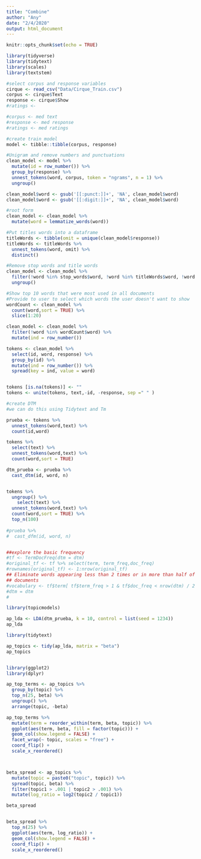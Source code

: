 ```yaml
---
title: "Combine"
author: "Any"
date: "2/4/2020"
output: html_document
---
```


```r
knitr::opts_chunk$set(echo = TRUE)
```

```r
library(tidyverse)
library(tidytext)
library(scales)
library(textstem)

#select corpus and response variables
cirque <- read_csv("Data/Cirque_Train.csv")
corpus <- cirque$Text
response <- cirque$Show
#ratings <- 

#corpus <- med text
#response <- med response
#ratings <- med ratings

#create train model
model <- tibble::tibble(corpus, response)
```

```r
#Unigram and remove numbers and punctuations
clean_model <- model %>%
  mutate(id = row_number()) %>%
  group_by(response) %>%
  unnest_tokens(word, corpus, token = "ngrams", n = 1) %>%
  ungroup()

clean_model$word <- gsub('[[:punct:]]+', 'NA', clean_model$word)
clean_model$word <- gsub('[[:digit:]]+', 'NA', clean_model$word)

#root form
clean_model <- clean_model %>%
  mutate(word = lemmatize_words(word))

#Put titles words into a dataframe
titleWords <- tibble(omit = unique(clean_model$response))
titleWords <- titleWords %>%
  unnest_tokens(word, omit) %>%
  distinct()

#Remove stop words and title words
clean_model <- clean_model %>%
  filter(!word %in% stop_words$word, !word %in% titleWords$word, !word %in% "NA") %>%
  ungroup()

#Show top 10 words that were most used in all documents
#Provide to user to select which words the user doesn't want to show
wordCount <- clean_model %>%
  count(word,sort = TRUE) %>%
  slice(1:20)

clean_model <- clean_model %>%
  filter(!word %in% wordCount$word) %>%
  mutate(ind = row_number())
```

```r
tokens <- clean_model %>% 
  select(id, word, response) %>%
  group_by(id) %>%
  mutate(ind = row_number()) %>%
  spread(key = ind, value = word)


tokens [is.na(tokens)] <- ""
tokens <- unite(tokens, text,-id, -response, sep =" " )
```

```r
#create DTM
#we can do this using Tidytext and Tm

prueba <- tokens %>%
  unnest_tokens(word,text) %>%
  count(id,word)

tokens %>%
  select(text) %>%
  unnest_tokens(word,text) %>%
  count(word,sort = TRUE)

dtm_prueba <- prueba %>%
  cast_dtm(id, word, n)


tokens %>%
  ungroup() %>%
    select(text) %>%
  unnest_tokens(word,text) %>%
  count(word,sort = TRUE) %>%
  top_n(100)
  
#prueba %>%
#  cast_dfm(id, word, n)


##explore the basic frequency
#tf <- TermDocFreq(dtm = dtm)
#original_tf <- tf %>% select(term, term_freq,doc_freq)
#rownames(original_tf) <- 1:nrow(original_tf)
## Eliminate words appearing less than 2 times or in more than half of the
## documents
#vocabulary <- tf$term[ tf$term_freq > 1 & tf$doc_freq < nrow(dtm) / 2 ]
#dtm = dtm
#

library(topicmodels)

ap_lda <- LDA(dtm_prueba, k = 10, control = list(seed = 1234))
ap_lda

library(tidytext)

ap_topics <- tidy(ap_lda, matrix = "beta")
ap_topics


library(ggplot2)
library(dplyr)

ap_top_terms <- ap_topics %>%
  group_by(topic) %>%
  top_n(25, beta) %>%
  ungroup() %>%
  arrange(topic, -beta)

ap_top_terms %>%
  mutate(term = reorder_within(term, beta, topic)) %>%
  ggplot(aes(term, beta, fill = factor(topic))) +
  geom_col(show.legend = FALSE) +
  facet_wrap(~ topic, scales = "free") +
  coord_flip() +
  scale_x_reordered()



beta_spread <- ap_topics %>%
  mutate(topic = paste0("topic", topic)) %>%
  spread(topic, beta) %>%
  filter(topic1 > .001 | topic2 > .001) %>%
  mutate(log_ratio = log2(topic2 / topic1))

beta_spread


beta_spread %>%
  top_n(25) %>%
  ggplot(aes(term, log_ratio)) +
  geom_col(show.legend = FALSE) +
  coord_flip() +
  scale_x_reordered()

```
